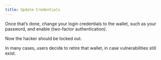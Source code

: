 ```yaml
---
title: Update Credentials
---
```


Once that’s done, change your login credentials to the wallet, such as your password, and enable <Nutshell children="2FA" /> (two-factor authentication).

Now the hacker should be locked out.

In many cases, users decide to retire that wallet, in case vulnerabilities still exist.
